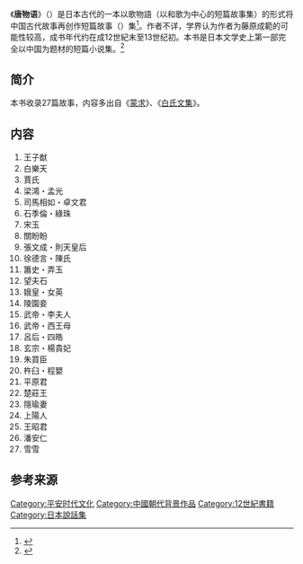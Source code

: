 《'''唐物语'''》（{{jpn|j=唐物語|hg=からものがたり|rm=Karamonogatari}}）是日本古代的一本以歌物語（以和歌为中心的短篇故事集）的形式将中国古代故事再创作短篇故事（{{jpn|j=説話物語|hg=|rm=}}）集<ref name="rbxs">{{cite book |author=叶渭渠 |authorlink= |coauthors= |title=《日本小说史》 |year=2009年7月|publisher=北京大学出版社| pages =p.77| language = 中文 |location= |isbn=9787301153482 }} </ref>。作者不详，学界认为作者为藤原成範的可能性较高，成书年代约在成12世紀末至13世纪初。本书是日本文学史上第一部完全以中国为题材的短篇小说集。<ref name="zgtc"> {{Cite book | author =王向远| title =《中国题材日本文学史》 | location = | publisher = 宁夏人民出版社 | date =2007年10月 | pages = | ISBN =9787227035480  | accessdate = | url =  | language = 中文 | quote = }}</ref>

== 简介 ==
本书收录27篇故事，内容多出自《[[蒙求|蒙求]]》、《[[白氏文集|白氏文集]]》。
==内容==
#王子猷
#白樂天
#賈氏
#梁鴻・孟光
#司馬相如・卓文君
#石季倫・綠珠
#宋玉
#關盼盼
#張文成・則天皇后
#徐德言・陳氏
#簫史・弄玉
#望夫石
#娥皇・女英
#陵園妾
#武帝・李夫人
#武帝・西王母
#呂后・四皓
#玄宗・楊貴妃
#朱買臣
#杵臼・程嬰
#平原君
#楚莊王
#隱瑜妻
#上陽人
#王昭君
#潘安仁
#雪雪

== 参考来源 ==
<references />
{{DEFAULTSORT: Karamonogatari}}
[[Category:平安时代文化|Category:平安时代文化]]
[[Category:中國朝代背景作品|Category:中國朝代背景作品]]
[[Category:12世紀書籍|Category:12世紀書籍]]
[[Category:日本說話集|Category:日本說話集]]